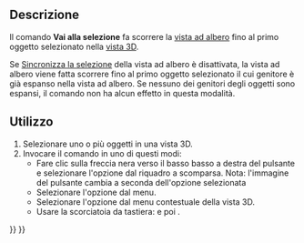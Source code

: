 <languages/>

{{Docnav/it
|[[Std_TreeDrag/it|Avvia il trascinamento]]
|[[Std_SelBack/it|Selezione precedente]]
|[[Std_View_Menu/it|Menu Visualizza]]
|IconL=Std_TreeDrag.svg
|IconR=Std_SelBack.svg
|IconC=Freecad.svg
}}

{{GuiCommand/it
|Name=Std_TreeSelection
|Name/it=Vai alla selezione
|MenuLocation=Visualizza → Azioni della vista ad albero → Vai alla selezione
|Workbenches=Tutti
|Shortcut={{KEY|T}} {{KEY|G}}
|Version=0.19
}}

<span id="Description"></span>
==Descrizione==

Il comando '''Vai alla selezione''' fa scorrere la [[Tree_view/it|vista ad albero]] fino al primo oggetto selezionato nella [[3D_view/it|vista 3D]].

Se [[Std_TreeSyncSelection/it|Sincronizza la selezione]] della vista ad albero è disattivata, la vista ad albero viene fatta scorrere fino al primo oggetto selezionato il cui genitore è già espanso nella vista ad albero. Se nessuno dei genitori degli oggetti sono espansi, il comando non ha alcun effetto in questa modalità.

<span id="Usage"></span>
==Utilizzo==

# Selezionare uno o più oggetti in una vista 3D.
# Invocare il comando in uno di questi modi:
#* Fare clic sulla freccia nera verso il basso basso a destra del pulsante {{Button|[[Image:Std_TreeSyncView.svg|16px]]}} e selezionare l'opzione {{MenuCommand|[[Image:Std_TreeSelection.svg|16px]] Vai alla selezione}} dal riquadro a scomparsa. Nota: l'immagine del pulsante cambia a seconda dell'opzione selezionata
#* Selezionare l'opzione {{MenuCommand|Visualizza → Azioni della vista ad albero → [[Image:Std_TreeSelection.svg|16px]] Vai alla selezione}} dal menu.
#* Selezionare l'opzione {{MenuCommand|[[Image:Std_TreeSelection.svg|16px]] Vai alla selezione}} dal menu contestuale della vista 3D.
#* Usare la scorciatoia da tastiera: {{KEY|T}} e poi {{KEY|G}}.


{{Docnav/it
|[[Std_TreeDrag/it|Avvia il trascinamento]]
|[[Std_SelBack/it|Selezione precedente]]
|[[Std_View_Menu/it|Menu Visualizza]]
|IconL=Std_TreeDrag.svg
|IconR=Std_SelBack.svg
|IconC=Freecad.svg
}}

{{Std_Base_navi{{#translation:}}}}
{{Userdocnavi{{#translation:}}}}